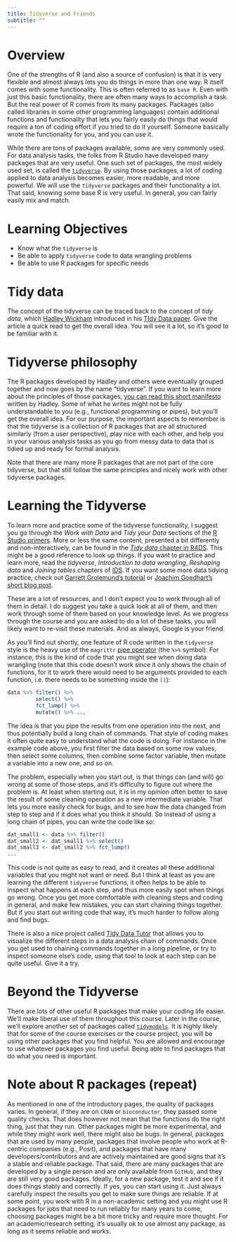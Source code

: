 ```yaml
---
title: Tidyverse and Friends 
subtitle: ""
---
```




# Overview

One of the strengths of R (and also a source of confusion) is that it is very flexible and almost always lets you do things in more than one way. 
R itself comes with some functionality. This is often referred to as `base R`. Even with just this basic functionality, there are often many ways to accomplish a task. But the real power of R comes from its many packages. Packages (also called libraries in some other programming languages) contain additional functions and functionality that lets you fairly easily do things that would require a ton of coding effort if you tried to do it yourself. Someone basically wrote the functionality for you, and you can use it.

While there are tons of packages available, some are very commonly used. For data analysis tasks, the folks from R Studio have developed many packages that are very useful. One such set of packages, the most widely used set, is called the [`tidyverse`](https://www.tidyverse.org/). By using those packages, a lot of coding applied to data analysis becomes easier, more readable, and more powerful. We will use the `tidyverse` packages and their functionality a lot. That said, knowing some base R is very useful. In general, you can fairly easily mix and match. 

# Learning Objectives
* Know what the `tidyverse` is
* Be able to apply `tidyverse` code to data wrangling problems
* Be able to use R packages for specific needs



# Tidy data

The concept of the tidyverse can be traced back to the concept of _tidy data_, which [Hadley Wickham](http://hadley.nz/) introduced in his [TIdy Data paper](https://www.jstatsoft.org/article/view/v059i10/). Give the article a quick read to get the overall idea. You will see it a lot, so it's good to be familiar with it. 


# Tidyverse philosophy 

The R packages developed by Hadley and others were eventually grouped together and now goes by the name "tidyverse". If you want to learn more about the principles of those packages, [you can read this short manifesto](https://tidyverse.tidyverse.org/articles/manifesto.html) written by Hadley. Some of what he writes might not be fully understandable to you (e.g., functional programming or pipes), but you'll get the overall idea. For our purpose, the important aspects to remember is that the tidyverse is a collection of R packages that are all structured similarly (from a user perspective), play nice with each other, and help you in your various analysis tasks as you go from messy data to data that is tidied up and ready for formal analysis.

Note that there are many more R packages that are not part of the core tidyverse, but that still follow the same principles and nicely work with other tidyverse packages.


# Learning the Tidyverse 

To learn more and practice some of the tidyverse functionality, I suggest you go through the _Work with Data_ and _Tidy your Data_ sections of the [R Studio primers](https://rstudio.cloud/learn/primers/). More or less the same content, presented a bit differently and non-interactively, can be found in the [_Tidy data_ chapter in R4DS](https://r4ds.had.co.nz/tidy-data.html). This might be a good reference to look up things. If you want to practice and learn more, read the  _tidyverse_, _Introduction to data wrangling_, _Reshaping data_ and _Joining tables_ chapters of [IDS](https://rafalab.github.io/dsbook/). If you want some more data tidying practice, check out [Garrett Grolemund's tutorial](http://garrettgman.github.io/tidying/) or [Joachim Goedhart's short blog post](https://thenode.biologists.com/converting-excellent-spreadsheets-tidy-data/education/). 

These are a lot of resources, and I don't expect you to work through all of them in detail. I do suggest you take a quick look at all of them, and then work through some of them based on your knowledge level. As we progress through the course and you are asked to do a lot of these tasks, you will likely want to re-visit these materials. And as always, Google is your friend.


:::note
As you'll find out shortly, one feature of R code written in the `tidyverse` style is the heavy use of the `magrittr` [pipe operator](https://magrittr.tidyverse.org/) (the `%>%` symbol). For instance, this is the kind of code that you might see when doing data wrangling (note that this code doesn't work since it only shows the chain of functions, for it to work there would need to be arguments provided to each function, i.e. there needs to be something inside the `()`):

```r
data %>% filter() %>% 
         select() %>%
         fct_lump() %>%
         mutate() %>% ...
```

The idea is that you pipe the results from one operation into the next, and thus potentially build a long chain of commands. That style of coding makes it often quite easy to understand what the code is doing. For instance in the example code above, you first filter the data based on some row values, then select some columns, then combine some factor variable, then mutate a variable into a new one, and so on. 

The problem, especially when you start out, is that things can (and will) go wrong at some of those steps, and it's difficulty to figure out where the problem is. At least when starting out, it is in my opinion often better to save the result of some cleaning operation as a new intermediate variable. That lets you more easily check for bugs, and to see how the data changed from step to step and if it does what you think it should. So instead of using a long chain of pipes, you can write the code like so:

```r
dat_small1 <- data %>% filter()
dat_small2 <- dat_small1 %>% select()
dat_small3 <- dat_small2 %>% fct_lump()
...
```

This code is not quite as easy to read, and it creates all these additional variables that you might not want or need. But I think at least as you are learning the different `tidyverse` functions, it often helps to be able to inspect what happens at each step, and thus more easily spot when things go wrong. Once you get more comfortable with cleaning steps and coding in general, and make few mistakes, you can start chaining things together. But if you start out writing code that way, it's much harder to follow along and find bugs.

There is also a nice project called [Tidy Data Tutor](https://tidydatatutor.com/) that allows you to visualize the different steps in a data analysis chain of commands. Once you get used to chaining commands together in a long pipeline, or try to inspect someone else's code, using that tool to look at each step can be quite useful. Give it a try.
:::


# Beyond the Tidyverse

There are lots of other useful R packages that make your coding life easier. We'll make liberal use of them throughout this course. Later in the course, we'll explore another set of packages called [`tidymodels`](https://www.tidymodels.org/).
It is highly likely that for some of the course exercises or the course project, you will be using other packages that you find helpful. You are allowed and encourage to use whatever packages you find useful. Being able to find packages that do what you need is important. 


# Note about R packages (repeat)

As mentioned in one of the introductory pages, the quality of packages varies. In general, if they are on `CRAN` or `bioconductor`, they passed some quality checks. That does however not mean that the functions do the right thing, just that they run.  Other packages might be more experimental, and while they might work well, there might also be bugs. In general, packages that are used by many people, packages that involve people who work at R-centric companies (e.g., Posit), and packages that have many developers/contributors and are actively maintained are good signs that it's a stable and reliable package. That said, there are many packages that are developed by a single person and are only available from `GitHub`, and they are still very good packages. Ideally, for a new package, test it and see if it does things stably and correctly. If yes, you can start using it. Just always carefully inspect the results you get to make sure things are reliable. If at some point, you work with R in a non-academic setting and you might use R packages for jobs that need to run reliably for many years to come, choosing packages might be a bit more tricky and require more thought. For an academic/research setting, it's usually ok to use almost any package, as long as it seems reliable and works.



